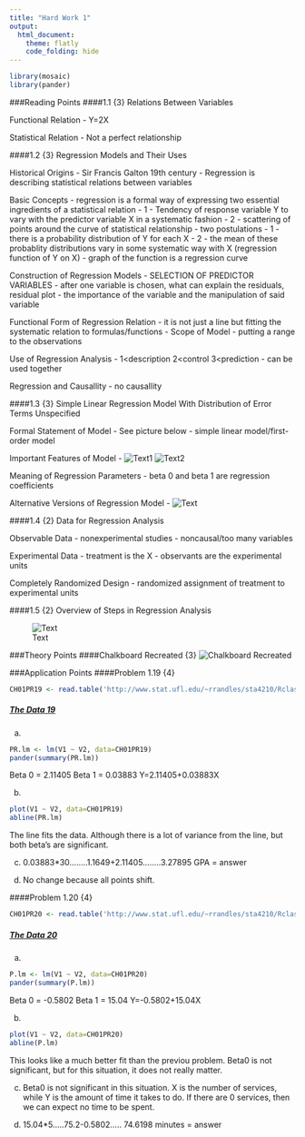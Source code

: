 ---
title: "Hard Work 1"
output: 
  html_document:
    theme: flatly
    code_folding: hide
---

```{r, include=FALSE}
library(mosaic)
library(pander)
```

<script type="text/javascript">
 function showhide(id) {
    var e = document.getElementById(id);
    e.style.display = (e.style.display == 'block') ? 'none' : 'block';
 }
</script>


###Reading Points
####1.1 {3} Relations Between Variables

Functional Relation - Y=2X

Statistical Relation - Not a perfect relationship

####1.2 {3} Regression Models and Their Uses

Historical Origins - Sir Francis Galton 19th century - Regression is describing statistical relations between                       variables

Basic Concepts - regression is a formal way of expressing two essential ingredients of a statistical relation - 1 - Tendency of response variable Y to vary with the predictor variable X in a systematic fashion - 2 - scattering of points around the curve of statistical relationship - two postulations - 1 - there is a probability distribution of Y for each X - 2 - the mean of these probablity distributions vary in some systematic way with X (regression function of Y on X) - graph of the function is a regression curve 

Construction of Regression Models - SELECTION OF PREDICTOR VARIABLES - after one variable is chosen, what can explain the residuals, residual plot - the importance of the variable and the manipulation of said variable

Functional Form of Regression Relation - it is not just a line but fitting the systematic relation to formulas/functions - Scope of Model - putting a range to the observations 

Use of Regression Analysis - 1<description 2<control 3<prediction - can be used together  

Regression and Causallity - no causallity 

####1.3 {3} Simple Linear Regression Model With Distribution of Error Terms Unspecified

Formal Statement of Model - See picture below - simple linear model/first-order model

Important Features of Model - ![Text1](IMG_0857.jpg) ![Text2](IMG_0858.jpg)

Meaning of Regression Parameters - beta 0 and beta 1 are regression coefficients

Alternative Versions of Regression Model - ![Text](IMG_0859.jpg)

####1.4 {2} Data for Regression Analysis

Observable Data - nonexperimental studies - noncausal/too many variables

Experimental Data - treatment is the X - observants are the experimental units 

Completely Randomized Design - randomized assignment of treatment to experimental units

####1.5 {2} Overview of Steps in Regression Analysis

![Text](IMG_0860.jpg)

###Theory Points
####Chalkboard Recreated {3}
![Chalkboard Recreated](IMG_0855.jpg)

###Application Points
####Problem 1.19 {4}

```{r}
CH01PR19 <- read.table('http://www.stat.ufl.edu/~rrandles/sta4210/Rclassnotes/data/textdatasets/KutnerData/Chapter%20%201%20Data%20Sets/CH01PR19.txt', header=FALSE)
```

##### <a href="javascript:showhide('The Data 1')">The Data 19</a>

<div id="The Data 1" style="display:none;">

```{r}
pander(CH01PR19)
```

</div>

a)

```{r}
PR.lm <- lm(V1 ~ V2, data=CH01PR19)
pander(summary(PR.lm))
```

Beta 0 = 2.11405  Beta 1 = 0.03883  Y=2.11405+0.03883X

b) 

```{r}
plot(V1 ~ V2, data=CH01PR19)
abline(PR.lm)
```

The line fits the data. Although there is a lot of variance from the line, but both beta's are significant. 

c) 0.03883*30........1.1649+2.11405........3.27895 GPA = answer

d) No change because all points shift.

####Problem 1.20 {4}

```{r}
CH01PR20 <- read.table('http://www.stat.ufl.edu/~rrandles/sta4210/Rclassnotes/data/textdatasets/KutnerData/Chapter%20%201%20Data%20Sets/CH01PR20.txt', header=FALSE)
```

##### <a href="javascript:showhide('The Data 2')">The Data 20</a>

<div id="The Data 2" style="display:none;">

```{r}
pander(CH01PR20)
```

</div>

a)

```{r}
P.lm <- lm(V1 ~ V2, data=CH01PR20)
pander(summary(P.lm))
```

Beta 0 = -0.5802 Beta 1 = 15.04 Y=-0.5802+15.04X

b)

```{r}
plot(V1 ~ V2, data=CH01PR20)
abline(P.lm)
```

This looks like a much better fit than the previou problem. Beta0 is not significant, but for this situation, it does not really matter.

c) Beta0 is not significant in this situation. X is the number of services, while Y is the amount of time it takes to do. If there are 0 services, then we can expect no time to be spent. 

d) 15.04*5.....75.2-0.5802..... 74.6198 minutes = answer









